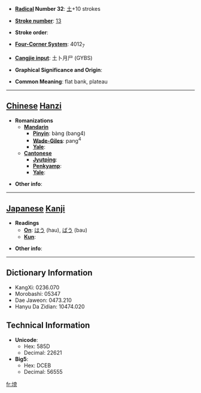 * '''[[Wiktionary:Chinese radical index| Radical]] Number 32''': [[Wiktionary:Chinese radical index 土|土]]+10 strokes

* '''[[Wiktionary:Chinese total strokes index|Stroke number]]''': [[Wiktionary:Chinese total strokes index 13|13]]

* '''Stroke order''': 

* '''[[Wiktionary:Chinese four corner index|Four-Corner System]]''': 4012<sub>7</sub>

* '''[[Wiktionary:Chinese Cangjie index|Cangjie input]]''': 土卜月尸 (GYBS)

* '''Graphical Significance and Origin''': 

* '''Common Meaning''': flat bank, plateau

----

== [[Chinese]] [[Hanzi]] ==

* '''Romanizations'''
** '''[[Mandarin]]'''
*** '''[[Pinyin]]''': bàng (bang4)
*** '''[[Wade-Giles]]''': pang<sup>4</sup>
*** '''[[Yale]]''': 
** '''[[Cantonese]]'''
*** '''[[Jyutping]]''':
*** '''[[Penkyamp]]''': 
*** '''[[Yale]]''': 

* '''Other info''': 

----

== [[Japanese]] [[Kanji]] ==

* '''Readings'''
** '''[[On]]''': [[はう]] (hau), [[ばう]] (bau)
** '''[[Kun]]''': 

* '''Other info''':  

----

== Dictionary Information ==

* KangXi: 0236.070
* Morobashi: 05347
* Dae Jaweon: 0473.210
* Hanyu Da Zidian: 10474.020

== Technical Information ==

* '''Unicode''':
** Hex: 585D
** Decimal: 22621
* '''Big5''':
** Hex: DCEB
** Decimal: 56555

[[fr:塝]]